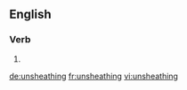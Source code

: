 ==English==

===Verb===
{{head|en}}

# {{present participle of|unsheathe|lang=en}}

[[de:unsheathing]]
[[fr:unsheathing]]
[[vi:unsheathing]]